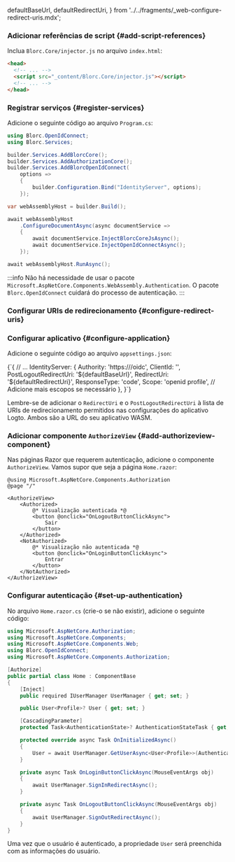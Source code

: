 
  defaultBaseUrl,
  defaultRedirectUri,
} from '../../fragments/_web-configure-redirect-uris.mdx';

### Adicionar referências de script \{#add-script-references}

Inclua `Blorc.Core/injector.js` no arquivo `index.html`:

```html title="index.html"
<head>
  <!-- ... -->
  <script src="_content/Blorc.Core/injector.js"></script>
  <!-- ... -->
</head>
```

### Registrar serviços \{#register-services}

Adicione o seguinte código ao arquivo `Program.cs`:

```csharp title="Program.cs"
using Blorc.OpenIdConnect;
using Blorc.Services;

builder.Services.AddBlorcCore();
builder.Services.AddAuthorizationCore();
builder.Services.AddBlorcOpenIdConnect(
    options =>
    {
        builder.Configuration.Bind("IdentityServer", options);
    });

var webAssemblyHost = builder.Build();

await webAssemblyHost
    .ConfigureDocumentAsync(async documentService =>
    {
        await documentService.InjectBlorcCoreJsAsync();
        await documentService.InjectOpenIdConnectAsync();
    });

await webAssemblyHost.RunAsync();
```

:::info
Não há necessidade de usar o pacote `Microsoft.AspNetCore.Components.WebAssembly.Authentication`. O pacote `Blorc.OpenIdConnect` cuidará do processo de autenticação.
:::

### Configurar URIs de redirecionamento \{#configure-redirect-uris}

<SignInFlowSummary />

<AssumingUrl />

<WebConfigureRedirectUris />

### Configurar aplicativo \{#configure-application}

Adicione o seguinte código ao arquivo `appsettings.json`:

<CodeBlock language="json5" title="appsettings.json">
  {`{
  // ...
  IdentityServer: {
    Authority: 'https://<your-logto-endpoint>/oidc',
    ClientId: '<your-logto-app-id>',
    PostLogoutRedirectUri: '${defaultBaseUrl}',
    RedirectUri: '${defaultRedirectUri}',
    ResponseType: 'code',
    Scope: 'openid profile', // Adicione mais escopos se necessário
  },
}`}
</CodeBlock>

Lembre-se de adicionar o `RedirectUri` e o `PostLogoutRedirectUri` à lista de URIs de redirecionamento permitidos nas configurações do aplicativo Logto. Ambos são a URL do seu aplicativo WASM.

### Adicionar componente `AuthorizeView` \{#add-authorizeview-component}

Nas páginas Razor que requerem autenticação, adicione o componente `AuthorizeView`. Vamos supor que seja a página `Home.razor`:

```cshtml title="Pages/Home.razor"
@using Microsoft.AspNetCore.Components.Authorization
@page "/"

<AuthorizeView>
    <Authorized>
        @* Visualização autenticada *@
        <button @onclick="OnLogoutButtonClickAsync">
            Sair
        </button>
    </Authorized>
    <NotAuthorized>
        @* Visualização não autenticada *@
        <button @onclick="OnLoginButtonClickAsync">
            Entrar
        </button>
    </NotAuthorized>
</AuthorizeView>
```

### Configurar autenticação \{#set-up-authentication}

No arquivo `Home.razor.cs` (crie-o se não existir), adicione o seguinte código:

```csharp title="Pages/Home.razor.cs"
using Microsoft.AspNetCore.Authorization;
using Microsoft.AspNetCore.Components;
using Microsoft.AspNetCore.Components.Web;
using Blorc.OpenIdConnect;
using Microsoft.AspNetCore.Components.Authorization;

[Authorize]
public partial class Home : ComponentBase
{
    [Inject]
    public required IUserManager UserManager { get; set; }

    public User<Profile>? User { get; set; }

    [CascadingParameter]
    protected Task<AuthenticationState>? AuthenticationStateTask { get; set; }

    protected override async Task OnInitializedAsync()
    {
        User = await UserManager.GetUserAsync<User<Profile>>(AuthenticationStateTask!);
    }

    private async Task OnLoginButtonClickAsync(MouseEventArgs obj)
    {
        await UserManager.SignInRedirectAsync();
    }

    private async Task OnLogoutButtonClickAsync(MouseEventArgs obj)
    {
        await UserManager.SignOutRedirectAsync();
    }
}
```

Uma vez que o usuário é autenticado, a propriedade `User` será preenchida com as informações do usuário.

<Checkpoint />
